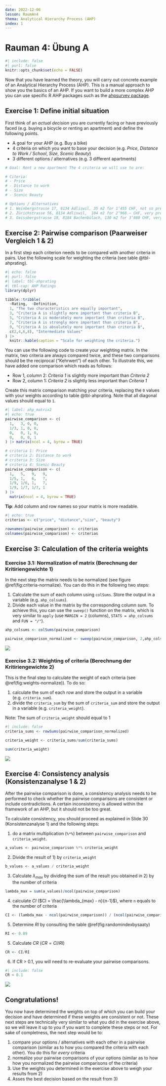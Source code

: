```yaml
---
date: 2022-12-06
lesson: RaumAn4
thema: Analytical Hierarchy Process (AHP)
index: 1
---
```


# Rauman 4: Übung A

```r
#| include: false
#| purl: false
knitr::opts_chunk$set(echo = FALSE)
```

Now that you have learned the theory, you will carry out concrete example of an Analytical Hierarchy Process (AHP). This is a manual approach to show you the basics of an AHP. If you want to build a more complex AHP you can use specific R AHP packages such as the [ahpsurvey package](https://cran.r-project.org/web/packages/ahpsurvey/vignettes/my-vignette.html).

## Exercise 1: Define initial situation 

First think of an *actual decision* you are currently facing or have previously faced (e.g. buying a bicycle or renting an apartment) and define the following points.

* A goal for your AHP (e.g. Buy a bike)
* 4 criteria on which you want to base your decision (e.g. *Price*, *Distance to Work / School*, *Size*, *Scenic Beauty*)
* 3 different options / alternatives (e.g. 3 different apartments)

```r
# Goal: Rent a new apartment The 4 criteria we will use to are:

# Citeria: 
# - Price
# - Distance to work
# - Size
# - Scenic Beauty

# Options / Alternatives
# 1. Weinbergstrasse 17, 8134 Adliswil, 35 m2 for 1’455 CHF, not so pretty and 45 minutes from work
# 2. Zürichstrasse 56, 8134 Adliswil,  104 m2 for 2’960.– CHF, very pretty and 45 minutes from work
# 3. Geissbergstrasse 18, 8184 Bachenbülach, 130 m2 for 3’800 CHF, very pretty and 30 mintues from work
```

## Exercise 2: Pairwise comparison (Paarweiser Vergleich 1 & 2)

In a first step each criterion needs to be compared with another criteria in pairs. Use the following scale for weighting the criteria (see table @tbl-ahprating). 

```r
#| echo: false
#| purl: false
#| label: tbl-ahprating
#| tbl-cap: AHP Ratings
library(dplyr)

tibble::tribble(
  ~Rating,	~Definition,
  1, "The two characteristics are equally important",
  3, "Criteria A is slightly more important than criteria B",
  5, "Criteria A is moderately more important than criteria B",
  7, "Criteria A is strongly more important than criteria B",
  9, "Criteria A is absolutely more important than criteria B",
  c(2,4,6,8), "Intermediate Values"
) |>
  knitr::kable(caption = "Scale for weighting the criteria.")
```

You can use the following code to create your weighting matrix. In the matrix, two criteria are always compared twice, and these two comparisons should be the reciprocal ("Kehrwert") of each other. To illustrate this, we have added one comparison which reads as follows: 

- Row 1, column 2:  *Criteria 1* is slightly more important than *Criteria 2*
- Row 2, column 1:  *Criteria 2* is slightly less important than *Criteria 1*

Create this matrix comparison matching your criteria, replacing the `0` values with your weights according to table @tbl-ahprating. Note that all diagonal values should equal to `1`.

```r
#| label: ahp_matrix2
#| echo: true
pairwise_comparison <- c(
  1,   3, 0, 0,
  1/3, 1, 0, 0,
  0,   0, 1, 0,
  0,   0, 0, 1
) |> matrix(ncol = 4, byrow = TRUE) 
```

```r
# criteria 1: Price
# criteria 2: Distance to work
# criteria 3: Size
# criteria 4: Scenic Beauty
pairwise_comparison <- c(
  1,   5,   9,   9,
  1/5, 1,   6,   7,
  1/9, 1/6, 1,   7,
  1/9, 1/7, 1/7, 1
) |>
  matrix(ncol = 4, byrow = TRUE)
```

**Tip**: Add column and row names so your matrix is more readable. 

```r
#| echo: true
criterias <- c("price", "distance","size", "beauty")

rownames(pairwise_comparison) <- criterias
colnames(pairwise_comparison) <- criterias
```

## Exercise 3: Calculation of the criteria weights 

### Exercise 3.1: Normalization of matrix (Berechnung der Kritiriengewichte 1)

In the next step the matrix needs to be normalized (see figure \@ref(fig:criteria-normalize). You can do this in the following two steps: 

1. Calculate the sum of each column using `colSums`. Store the output in a variable (e.g. `ahp_colsums`).
2. Divide each value in the matrix by the corresponding column sum. To achieve this, you can use the `sweep()` function on the matrix, which is very similar to `apply` (use `MARGIN = 2` (columns), `STATS = ahp_colsums` and `FUN = "/"`).

```r
ahp_colsums <- colSums(pairwise_comparison)

pairwise_comparison_normalized <- sweep(pairwise_comparison, 2,ahp_colsums, FUN = "/")
```

![](images/criteria_normalize.png)

### Exercise 3.2: Weighting of criteria (Berechnung der Kritiriengewichte 2)

This is the final step to calculate the weight of each criteria (see \@ref(fig:weights-normalize)). To do so: 

1. calculate the sum of each row and store the output in a variable (e.g. `criteria_sum`). 
2. divide the `criteria_sum` by the sum of `criteria_sum` and store the output in a variable (e.g. `criteria_weight`).

Note: The sum of `criteria_weight` should equal to 1

```r
#| include: false
criteria_sums <- rowSums(pairwise_comparison_normalized)

criteria_weight <- criteria_sums/sum(criteria_sums)

sum(criteria_weight)
```

![](images/weights_normalize.png)

## Exercise 4: Consistency analysis (Konsistenzanalyse 1 & 2)

After the pairwise comparison is done, a consistency analysis needs to be performed to check whether the pairwise comparisons are consistent or include contradictions. A certain inconsistency is allowed within the framework of an AHP, but it should not be too great.

To calculate consistency, you should proceed as explained in Slide 30 (Konsistenzanalyse 1) and the following steps:

1. do a matrix multiplication (`%*%`) between `pairwise_comparison` and `criteria_weight`. 

```r
a_values <- pairwise_comparison %*% criteria_weight
```

2. Divide the result of 1) by `criteria_weight`

```r
b_values <- a_values / criteria_weight
```

3. Calculate $\lambda_{max}$ by dividing the sum of the result you obtained in 2) by the number of criteria

```r
lambda_max = sum(a_values)/ncol(pairwise_comparison)
```

4. calculate $CI$  ($CI = \frac{\lambda_{max} - n}{n-1}$), where `n` equals to the number of criteria

```r
CI <- (lambda_max - ncol(pairwise_comparison)) / (ncol(pairwise_comparison)-1)
```

5. Determine $RI$ by consulting the table \@ref(fig:randomindexbysaaty)

```r
RI <- 0.89
```

5. Calculate $CR$ ($CR = CI / RI$)

```r
CR <- CI/RI
```

6. If CR > 0.1, you will need to re-evaluate your pairwise comparisons. 

```r
#| include: false
CR < 0.1
```

![](images/ahp_random_index_by_saaty.png)

## Congratulations!

You now have determined the weights on top of which you can build your decision and have determined if these weights are consistent or not. These next steps are technically very similar to what you did in the exercise above, so we will leave it up to you if you want to complete these steps or not. For sake of completness, the next step would be to:

1. compare your options / alternatives with each other in a pairwise comparison (similar as to how you compared the criteria with each other). You do this for *every* criteria
2. normalize your pairwise comparisons of your options (similar as to how how you normalized the pairwise comparisons of the criteria)
3. Use the weights you determined in the exercise above to weigh your results from 2)
4. Asses the best decision based on the result from 3)


